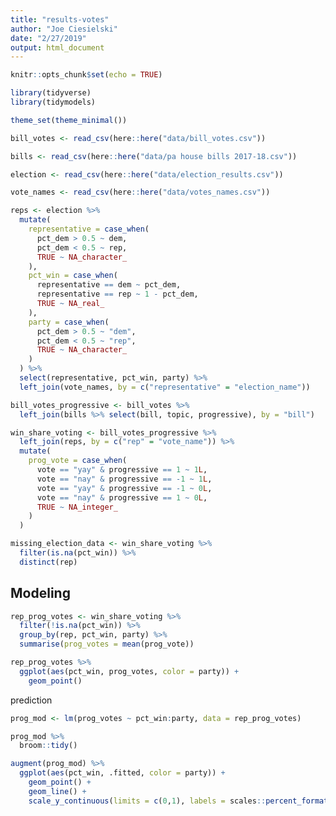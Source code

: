 ```yaml
---
title: "results-votes"
author: "Joe Ciesielski"
date: "2/27/2019"
output: html_document
---
```


```r
knitr::opts_chunk$set(echo = TRUE)
```

```r

library(tidyverse)
library(tidymodels)

theme_set(theme_minimal())

bill_votes <- read_csv(here::here("data/bill_votes.csv"))

bills <- read_csv(here::here("data/pa house bills 2017-18.csv"))

election <- read_csv(here::here("data/election_results.csv"))

vote_names <- read_csv(here::here("data/votes_names.csv"))

```

```r

reps <- election %>% 
  mutate(
    representative = case_when(
      pct_dem > 0.5 ~ dem,
      pct_dem < 0.5 ~ rep,
      TRUE ~ NA_character_
    ),
    pct_win = case_when(
      representative == dem ~ pct_dem,
      representative == rep ~ 1 - pct_dem,
      TRUE ~ NA_real_
    ),
    party = case_when(
      pct_dem > 0.5 ~ "dem",
      pct_dem < 0.5 ~ "rep",
      TRUE ~ NA_character_ 
    )
  ) %>% 
  select(representative, pct_win, party) %>% 
  left_join(vote_names, by = c("representative" = "election_name"))

bill_votes_progressive <- bill_votes %>% 
  left_join(bills %>% select(bill, topic, progressive), by = "bill")

win_share_voting <- bill_votes_progressive %>% 
  left_join(reps, by = c("rep" = "vote_name")) %>% 
  mutate(
    prog_vote = case_when(
      vote == "yay" & progressive == 1 ~ 1L,
      vote == "nay" & progressive == -1 ~ 1L,
      vote == "yay" & progressive == -1 ~ 0L,
      vote == "nay" & progressive == 1 ~ 0L,
      TRUE ~ NA_integer_
    )
  )

missing_election_data <- win_share_voting %>% 
  filter(is.na(pct_win)) %>% 
  distinct(rep)

```

## Modeling

```r

rep_prog_votes <- win_share_voting %>% 
  filter(!is.na(pct_win)) %>% 
  group_by(rep, pct_win, party) %>% 
  summarise(prog_votes = mean(prog_vote))

rep_prog_votes %>% 
  ggplot(aes(pct_win, prog_votes, color = party)) +
    geom_point()

```

prediction

```r

prog_mod <- lm(prog_votes ~ pct_win:party, data = rep_prog_votes)

prog_mod %>% 
  broom::tidy()

```

```r

augment(prog_mod) %>% 
  ggplot(aes(pct_win, .fitted, color = party)) +
    geom_point() +
    geom_line() +
    scale_y_continuous(limits = c(0,1), labels = scales::percent_format())

```


